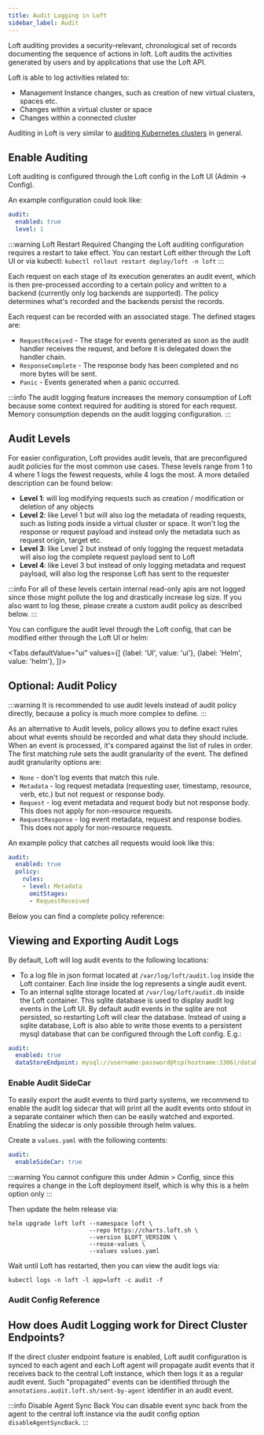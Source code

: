 ```yaml
---
title: Audit Logging in Loft
sidebar_label: Audit
---
```




Loft auditing provides a security-relevant, chronological set of records documenting the sequence of actions in loft. Loft audits the activities generated by users and by applications that use the Loft API.

Loft is able to log activities related to:
* Management Instance changes, such as creation of new virtual clusters, spaces etc.
* Changes within a virtual cluster or space
* Changes within a connected cluster

Auditing in Loft is very similar to [auditing Kubernetes clusters](https://kubernetes.io/docs/tasks/debug-application-cluster/audit/) in general.


## Enable Auditing

Loft auditing is configured through the Loft config in the Loft UI (Admin -> Config).

An example configuration could look like:
```yaml
audit:
  enabled: true
  level: 1
```

:::warning Loft Restart Required
Changing the Loft auditing configuration requires a restart to take effect. You can restart Loft either through the Loft UI or via kubectl: `kubectl rollout restart deploy/loft -n loft`
:::

Each request on each stage of its execution generates an audit event, which is then pre-processed according to a certain policy and written to a backend (currently only log backends are supported). The policy determines what's recorded and the backends persist the records.

Each request can be recorded with an associated stage. The defined stages are:

- `RequestReceived` - The stage for events generated as soon as the audit handler receives the request, and before it is delegated down the handler chain.
- `ResponseComplete` - The response body has been completed and no more bytes will be sent.
- `Panic` - Events generated when a panic occurred.

:::info
The audit logging feature increases the memory consumption of Loft because some context required for auditing is stored for each request. Memory consumption depends on the audit logging configuration.
:::

## Audit Levels

For easier configuration, Loft provides audit levels, that are preconfigured audit policies for the most common use cases. These levels range from 1 to 4 where 1 logs the fewest requests, while 4 logs the most. A more detailed description can be found below:

* **Level 1**: will log modifying requests such as creation / modification or deletion of any objects
* **Level 2**: like Level 1 but will also log the metadata of reading requests, such as listing pods inside a virtual cluster or space. It won't log the response or request payload and instead only the metadata such as request origin, target etc.
* **Level 3**: like Level 2 but instead of only logging the request metadata will also log the complete request payload sent to Loft
* **Level 4**: like Level 3 but instead of only logging metadata and request payload, will also log the response Loft has sent to the requester

:::info
For all of these levels certain internal read-only apis are not logged since those might pollute the log and drastically increase log size. If you also want to log these, please create a custom audit policy as described below.
:::

You can configure the audit level through the Loft config, that can be modified either through the Loft UI or helm:

<Tabs
    defaultValue="ui"
    values={[
      {label: 'UI', value: 'ui'},
      {label: 'Helm', value: 'helm'},
    ]}>
    <TabItem value="ui">
        <ConfigureAuditLevelsUI />
    </TabItem>
    <TabItem value="helm">
        <ConfigureAuditLevelsHelm />
    </TabItem>
</Tabs>

## Optional: Audit Policy

:::warning
It is recommended to use audit levels instead of audit policy directly, because a policy is much more complex to define.
:::

As an alternative to Audit levels, policy allows you to define exact rules about what events should be recorded and what data they should include. When an event is processed, it's compared against the list of rules in order. The first matching rule sets the audit granularity of the event. The defined audit granularity options are:

- `None` - don't log events that match this rule.
- `Metadata` - log request metadata (requesting user, timestamp, resource, verb, etc.) but not request or response body.
- `Request` - log event metadata and request body but not response body. This does not apply for non-resource requests.
- `RequestResponse` - log event metadata, request and response bodies. This does not apply for non-resource requests.

An example policy that catches all requests would look like this:
```yaml
audit:
  enabled: true
  policy:
    rules:
    - level: Metadata
      omitStages:
      - RequestReceived
```

Below you can find a complete policy reference:
<PolicyConfiguration />

## Viewing and Exporting Audit Logs

By default, Loft will log audit events to the following locations:
* To a log file in json format located at `/var/log/loft/audit.log` inside the Loft container. Each line inside the log represents a single audit event.
* To an internal sqlite storage located at `/var/log/loft/audit.db` inside the Loft container. This sqlite database is used to display audit log events in the Loft UI. By default audit events in the sqlite are not persisted, so restarting Loft will clear the database. Instead of using a sqlite database, Loft is also able to write those events to a persistent mysql database that can be configured through the Loft config. E.g.:
```yaml
audit:
  enabled: true
  dataStoreEndpoint: mysql://username:password@tcp(hostname:3306)/database-name
```

### Enable Audit SideCar

To easily export the audit events to third party systems, we recommend to enable the audit log sidecar that will print all the audit events onto stdout in a separate container which then can be easily watched and exported.
Enabling the sidecar is only possible through helm values.

Create a `values.yaml` with the following contents:
```yaml
audit:
  enableSideCar: true
```

:::warning
You cannot configure this under Admin > Config, since this requires a change in the Loft deployment itself, which is why this is a helm option only
:::

Then update the helm release via:
```
helm upgrade loft loft --namespace loft \
                       --repo https://charts.loft.sh \
                       --version $LOFT_VERSION \
                       --reuse-values \
                       --values values.yaml
```

Wait until Loft has restarted, then you can view the audit logs via:
```
kubectl logs -n loft -l app=loft -c audit -f
```

### Audit Config Reference

<AuditConfiguration />

## How does Audit Logging work for Direct Cluster Endpoints?

If the direct cluster endpoint feature is enabled, Loft audit configuration is synced to each agent and each Loft agent will propagate audit events that it receives back to the central Loft instance, which then logs it as a regular audit event. Such "propagated" events can be identified through the `annotations.audit.loft.sh/sent-by-agent` identifier in an audit event.

:::info Disable Agent Sync Back
You can disable event sync back from the agent to the central loft instance via the audit config option `disableAgentSyncBack`.
:::
